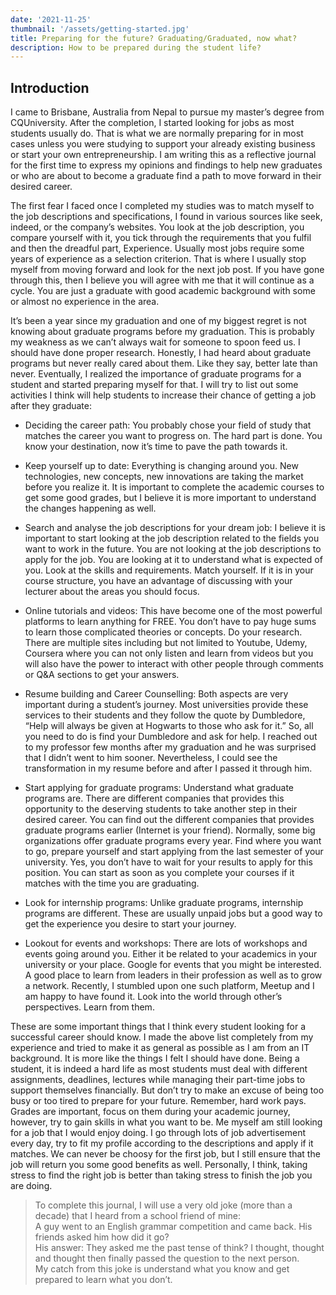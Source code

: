 ```yaml
---
date: '2021-11-25'
thumbnail: '/assets/getting-started.jpg'
title: Preparing for the future? Graduating/Graduated, now what?
description: How to be prepared during the student life?
---
```


## Introduction

I came to Brisbane, Australia from Nepal to pursue my master’s degree from CQUniversity. After the completion, I started looking for jobs as most students usually do. That is what we are normally preparing for in most cases unless you were studying to support your already existing business or start your own entrepreneurship. I am writing this as a reflective journal for the first time to express my opinions and findings to help new graduates or who are about to become a graduate find a path to move forward in their desired career.

The first fear I faced once I completed my studies was to match myself to the job descriptions and specifications, I found in various sources like seek, indeed, or the company’s websites. You look at the job description, you compare yourself with it, you tick through the requirements that you fulfil and then the dreadful part, Experience. Usually most jobs require some years of experience as a selection criterion. That is where I usually stop myself from moving forward and look for the next job post. If you have gone through this, then I believe you will agree with me that it will continue as a cycle. You are just a graduate with good academic background with some or almost no experience in the area.

It’s been a year since my graduation and one of my biggest regret is not knowing about graduate programs before my graduation. This is probably my weakness as we can’t always wait for someone to spoon feed us. I should have done proper research. Honestly, I had heard about graduate programs but never really cared about them. Like they say, better late than never. Eventually, I realized the importance of graduate programs for a student and started preparing myself for that. I will try to list out some activities I think will help students to increase their chance of getting a job after they graduate:

- Deciding the career path: You probably chose your field of study that matches the career you want to progress on. The hard part is done. You know your destination, now it’s time to pave the path towards it.

- Keep yourself up to date: Everything is changing around you. New technologies, new concepts, new innovations are taking the market before you realize it. It is important to complete the academic courses to get some good grades, but I believe it is more important to understand the changes happening as well.

- Search and analyse the job descriptions for your dream job: I believe it is important to start looking at the job description related to the fields you want to work in the future. You are not looking at the job descriptions to apply for the job. You are looking at it to understand what is expected of you. Look at the skills and requirements. Match yourself. If it is in your course structure, you have an advantage of discussing with your lecturer about the areas you should focus.

- Online tutorials and videos: This have become one of the most powerful platforms to learn anything for FREE. You don’t have to pay huge sums to learn those complicated theories or concepts. Do your research. There are multiple sites including but not limited to Youtube, Udemy, Coursera where you can not only listen and learn from videos but you will also have the power to interact with other people through comments or Q&A sections to get your answers.

- Resume building and Career Counselling: Both aspects are very important during a student’s journey. Most universities provide these services to their students and they follow the quote by Dumbledore, “Help will always be given at Hogwarts to those who ask for it.” So, all you need to do is find your Dumbledore and ask for help. I reached out to my professor few months after my graduation and he was surprised that I didn’t went to him sooner. Nevertheless, I could see the transformation in my resume before and after I passed it through him.

- Start applying for graduate programs: Understand what graduate programs are. There are different companies that provides this opportunity to the deserving students to take another step in their desired career. You can find out the different companies that provides graduate programs earlier (Internet is your friend). Normally, some big organizations offer graduate programs every year. Find where you want to go, prepare yourself and start applying from the last semester of your university. Yes, you don’t have to wait for your results to apply for this position. You can start as soon as you complete your courses if it matches with the time you are graduating.

- Look for internship programs: Unlike graduate programs, internship programs are different. These are usually unpaid jobs but a good way to get the experience you desire to start your journey.

- Lookout for events and workshops: There are lots of workshops and events going around you. Either it be related to your academics in your university or your place. Google for events that you might be interested. A good place to learn from leaders in their profession as well as to grow a network. Recently, I stumbled upon one such platform, Meetup and I am happy to have found it. Look into the world through other’s perspectives. Learn from them.

These are some important things that I think every student looking for a successful career should know. I made the above list completely from my experience and tried to make it as general as possible as I am from an IT background. It is more like the things I felt I should have done. Being a student, it is indeed a hard life as most students must deal with different assignments, deadlines, lectures while managing their part-time jobs to support themselves financially. But don’t try to make an excuse of being too busy or too tired to prepare for your future. Remember, hard work pays. Grades are important, focus on them during your academic journey, however, try to gain skills in what you want to be. Me myself am still looking for a job that I would enjoy doing. I go through lots of job advertisement every day, try to fit my profile according to the descriptions and apply if it matches. We can never be choosy for the first job, but I still ensure that the job will return you some good benefits as well. Personally, I think, taking stress to find the right job is better than taking stress to finish the job you are doing.

>To complete this journal, I will use a very old joke (more than a decade) that I heard from a school friend of mine:  
A guy went to an English grammar competition and came back. His friends asked him how did it go?  
His answer: They asked me the past tense of think? I thought, thought and thought then finally passed the question to the next person.  
My catch from this joke is understand what you know and get prepared to learn what you don’t.